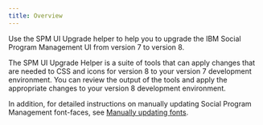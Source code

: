 ```yaml
---
title: Overview
---
```


Use the SPM UI Upgrade helper to help you to upgrade the IBM Social Program Management UI from version 7 to version 8.

The SPM UI Upgrade Helper is a suite of tools that can apply changes that are needed to CSS and icons for version 8 to your version 7 development environment. You can review the output of the tools and apply the appropriate changes to your version 8 development environment.

In addition, for detailed instructions on manually updating Social Program Management font-faces, see [Manually updating fonts](customer/customer_font_replacement).
